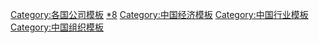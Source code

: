 [[Category:各国公司模板|Category:各国公司模板]]
[[Category:中国公司|*8]]
[[Category:中国经济模板|Category:中国经济模板]]
[[Category:中国行业模板|Category:中国行业模板]]
[[Category:中国组织模板|Category:中国组织模板]]